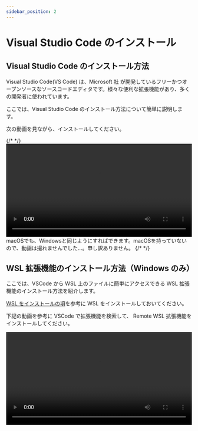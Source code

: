```yaml
---
sidebar_position: 2
---
```



# Visual Studio Code のインストール

## Visual Studio Code のインストール方法

Visual Studio Code(VS Code) は、Microsoft 社 が開発しているフリーかつオープンソースなソースコードエディタです。様々な便利な拡張機能があり、多くの開発者に使われています。

ここでは、Visual Studio Code のインストール方法について簡単に説明します。

次の動画を見ながら、インストールしてください。

<Tabs groupId="os">
  {/* <TabItem value="win11" label="Windows 11"></TabItem> */}
  <TabItem value="win10" label="Windows 10">
    <video src={installVscode} controls width="100%" />
  </TabItem>
  <TabItem value="mac" label="macOS">
    macOSでも、Windowsと同じようにすればできます。macOSを持っていないので、動画は撮れませんでした…。申し訳ありません。
  </TabItem>
  {/* <TabItem value="ubuntu" label="Ubuntu"></TabItem> */}
</Tabs>

## WSL 拡張機能のインストール方法（Windows のみ）

ここでは、VSCode から WSL 上のファイルに簡単にアクセスできる WSL 拡張機能のインストール方法を紹介します。

[WSL をインストールの項](/docs/04extras/01wsl/)を参考に WSL をインストールしておいてください。

下記の動画を参考に VSCode で拡張機能を検索して、 Remote WSL 拡張機能をインストールしてください。

<video src={installRemoteWsl} controls width="100%" />

## プロジェクトフォルダの開き方

VSCode ではプロジェクトフォルダは次の動画のようにして開きます。プロジェクトフォルダに様々なファイルを作って開発をしていくことになります。

<video src={openFolder} controls width="100%" />

## WSL 上のプロジェクトフォルダの開き方（Windows のみ）

WSL の起動は、次の動画のようにします。

左下の緑のボタンを押して、`New WSL Window` をクリックすれば、WSL 上のファイルにアクセスすることができます。

<video src={startWsl} controls width="100%" />

次の動画のようにすることで、新しくプロジェクトフォルダを作成して、それを VSCode で開くことができます。

エクスプローラーのアドレスバーに `¥¥wsl$` と入力すると、WSL 上のファイルを表示することができます。さらに、`Ubuntu`、`home`、`ユーザー名` の順にクリックしていくことでホームフォルダに移動することができます。

その後、VSCode でそのフォルダを開きます。

<video src={openFolderWSL} controls width="100%" />

## ターミナルの起動方法

ターミナルは、次の動画のようにして開くことができます。これで UNIX コマンドを使うことができます。

<video src={openTerminal} controls width="100%" />

